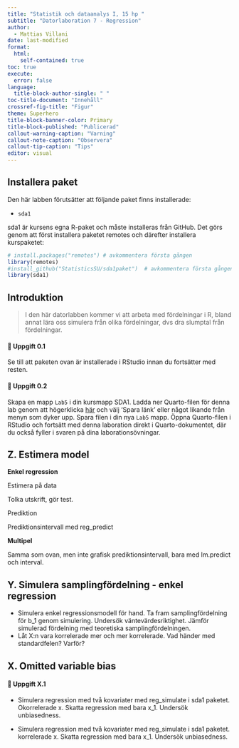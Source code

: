 ```yaml
---
title: "Statistik och dataanalys I, 15 hp "
subtitle: "Datorlaboration 7 - Regression"
author: 
  - Mattias Villani
date: last-modified
format: 
  html:
    self-contained: true
toc: true
execute:
  error: false
language: 
  title-block-author-single: " "
toc-title-document: "Innehåll"
crossref-fig-title: "Figur"
theme: Superhero
title-block-banner-color: Primary
title-block-published: "Publicerad"
callout-warning-caption: "Varning"
callout-note-caption: "Observera"
callout-tip-caption: "Tips"
editor: visual
---
```


::: callout-warning
## Installera paket

Den här labben förutsätter att följande paket finns installerade:

-   `sda1`

sda1 är kursens egna R-paket och måste installeras från GitHub. Det görs genom att först installera paketet remotes och därefter installera kurspaketet:

```r
# install.packages("remotes") # avkommentera första gången
library(remotes)
#install_github("StatisticsSU/sda1paket")  # avkommentera första gången
library(sda1)

```
:::

## Introduktion

> I den här datorlabben kommer vi att arbeta med fördelningar i R, bland annat lära oss simulera från olika fördelningar, dvs dra slumptal från fördelningar.

#### 💪 Uppgift 0.1

Se till att paketen ovan är installerade i RStudio innan du fortsätter med resten.

#### 💪 Uppgift 0.2

Skapa en mapp `Lab5` i din kursmapp SDA1. Ladda ner Quarto-filen för denna lab genom att högerklicka [här](https://github.com/StatisticsSU/SDA1/raw/main/datorlab/lab7/DatorLab7.qmd) och välj 'Spara länk' eller något likande från menyn som dyker upp. Spara filen i din nya `Lab5` mapp. Öppna Quarto-filen i RStudio och fortsätt med denna laboration direkt i Quarto-dokumentet, där du också fyller i svaren på dina laborationsövningar.

## Z. Estimera model

**Enkel regression**

Estimera på data

Tolka utskrift, gör test.

Prediktion

Prediktionsintervall med reg_predict

**Multipel**

Samma som ovan, men inte grafisk prediktionsintervall, bara med lm.predict och interval.

## Y. Simulera samplingfördelning - enkel regression

-   Simulera enkel regressionsmodell för hand. Ta fram samplingfördelning för b_1 genom simulering. Undersök väntevärdesriktighet. Jämför simulerad fördelning med teoretiska samplingfördelningen.
-   Låt X:n vara korrelerade mer och mer korrelerade. Vad händer med standardfelen? Varför?

## X. Omitted variable bias

#### 💪 Uppgift X.1

-   Simulera regression med två kovariater med reg_simulate i sda1 paketet. Okorrelerade x. Skatta regression med bara x_1. Undersök unbiasedness.

-   Simulera regression med två kovariater med reg_simulate i sda1 paketet. korrelerade x. Skatta regression med bara x_1. Undersök unbiasedness.
